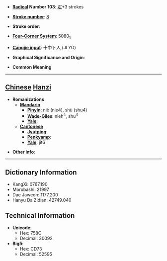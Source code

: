 * '''[[Wiktionary:Chinese radical index| Radical]] Number 103''': [[Wiktionary:Chinese radical index 疋|疋]]+3 strokes

* '''[[Wiktionary:Chinese total strokes index|Stroke number]]''': [[Wiktionary:Chinese total strokes index 8|8]]

* '''Stroke order''': 

* '''[[Wiktionary:Chinese four corner index|Four-Corner System]]''': 5080<sub>1</sub>

* '''[[Wiktionary:Chinese Cangjie index|Cangjie input]]''': 十中卜人 (JLYO)

* '''Graphical Significance and Origin''': 

* '''Common Meaning'''

----

== [[Chinese]] [[Hanzi]] ==

* '''Romanizations'''
** '''[[Mandarin]]'''
*** '''[[Pinyin]]''': niè (nie4), shù (shu4)
*** '''[[Wade-Giles]]''': nieh<sup>4</sup>, shu<sup>4</sup>
*** '''[[Yale]]''': 
** '''[[Cantonese]]'''
*** '''[[Jyutping]]''':
*** '''[[Penkyamp]]''': 
*** '''[[Yale]]''': jit6

* '''Other info''': 

----

== Dictionary Information ==

* KangXi: 0767.190
* Morobashi: 21997
* Dae Jaweon: 1177.200
* Hanyu Da Zidian: 42749.040

== Technical Information ==

* '''Unicode''':
** Hex: 758C
** Decimal: 30092
* '''Big5''':
** Hex: CD73
** Decimal: 52595